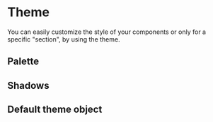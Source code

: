 
<Meta title="Styles/Theme"/>

# Theme

You can easily customize the style of your components or only for a specific "section", by using the theme.

## Palette

<Palettes/>

## Shadows

<Shadows/>

## Default theme object

<ThemeOptions/>
